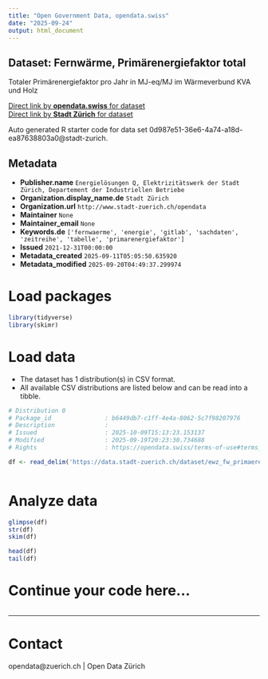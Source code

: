 ```yaml
---
title: "Open Government Data, opendata.swiss"
date: "2025-09-24"
output: html_document
---
```


## Dataset: Fernwärme, Primärenergiefaktor total

Totaler Primärenergiefaktor pro Jahr in MJ-eq/MJ im Wärmeverbund KVA und Holz

[Direct link by **opendata.swiss** for dataset](https://opendata.swiss/de/dataset/fernwarme-primarenergiefaktor-total1)<br>
[Direct link by **Stadt Zürich** for dataset](https://data.stadt-zuerich.ch/dataset/ewz_fw_primaerenergiefaktor_kva_und_holz)

Auto generated R starter code for data set 0d987e51-36e6-4a74-a18d-ea87638803a0@stadt-zurich.

## Metadata

- **Publisher.name** `Energielösungen Q, Elektrizitätswerk der Stadt Zürich, Departement der Industriellen Betriebe`
- **Organization.display_name.de** `Stadt Zürich`
- **Organization.url** `http://www.stadt-zuerich.ch/opendata`
- **Maintainer** `None`
- **Maintainer_email** `None`
- **Keywords.de** `['fernwaerme', 'energie', 'gitlab', 'sachdaten', 'zeitreihe', 'tabelle', 'primarenergiefaktor']`
- **Issued** `2021-12-31T00:00:00`
- **Metadata_created** `2025-09-11T05:05:50.635920`
- **Metadata_modified** `2025-09-20T04:49:37.299974`


# Load packages

```r

library(tidyverse)
library(skimr)

```

# Load data

-   The dataset has 1 distribution(s) in CSV format.
-   All available CSV distributions are listed below and can be read into a tibble.

```r

# Distribution 0
# Package_id               : b6449db7-c1ff-4e4a-8062-5c7f98207976
# Description              : 
# Issued                   : 2025-10-09T15:13:23.153137
# Modified                 : 2025-09-19T20:23:30.734688
# Rights                   : https://opendata.swiss/terms-of-use#terms_open

df <- read_delim('https://data.stadt-zuerich.ch/dataset/ewz_fw_primaerenergiefaktor_kva_und_holz/download/ewz_fw_primaerenergiefaktor_kva_und_holz.csv')



```

# Analyze data

```r

glimpse(df)
str(df)
skim(df)

head(df)
tail(df)

```

# Continue your code here...

```r

```

------------------------------------------------------------------------

# Contact

opendata@zuerich.ch | Open Data Zürich
